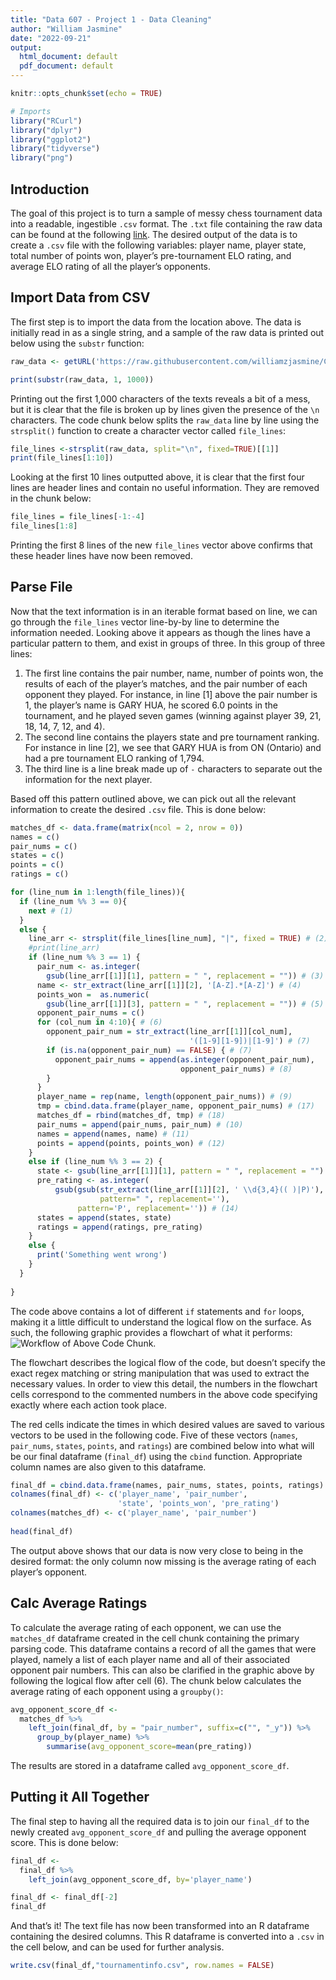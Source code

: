```yaml
---
title: "Data 607 - Project 1 - Data Cleaning"
author: "William Jasmine"
date: "2022-09-21"
output:
  html_document: default
  pdf_document: default
---
```


```r
knitr::opts_chunk$set(echo = TRUE)
```


```r

# Imports
library("RCurl")
library("dplyr")
library("ggplot2")
library("tidyverse") 
library("png")
```

## Introduction

The goal of this project is to turn a sample of messy chess tournament data into a readable, ingestible `.csv` format. The `.txt` file containing the raw data can be found at the following [link](https://raw.githubusercontent.com/williamzjasmine/CUNY_SPS_DS/master/DATA_607/Projects/Project1/tournamentinfo.txt). The desired output of the data is to create a `.csv` file with the following variables: player name, player state, total number of points won, player’s pre-tournament ELO rating, and average ELO rating of all the player's opponents. 

## Import Data from CSV

The first step is to import the data from the location above. The data is initially read in as a single string, and a sample of the raw data is printed out below using the `substr` function: 

```r
raw_data <- getURL('https://raw.githubusercontent.com/williamzjasmine/CUNY_SPS_DS/master/DATA_607/Projects/Project1/tournamentinfo.txt')

print(substr(raw_data, 1, 1000))
```

Printing out the first 1,000 characters of the texts reveals a bit of a mess, but it is clear that the file is broken up by lines given the presence of the `\n` characters. The code chunk below splits the `raw_data` line by line using the `strsplit()` function to create a character vector called `file_lines`:

```r
file_lines <-strsplit(raw_data, split="\n", fixed=TRUE)[[1]]
print(file_lines[1:10])
```

Looking at the first 10 lines outputted above, it is clear that the first four lines are header lines and contain no useful information. They are removed in the chunk below: 

```r
file_lines = file_lines[-1:-4]
file_lines[1:8]
```

Printing the first 8 lines of the new `file_lines` vector above confirms that these header lines have now been removed. 

## Parse File

Now that the text information is in an iterable format based on line, we can go through the `file_lines` vector line-by-by line to determine the information needed. Looking above it appears as though the lines have a particular pattern to them, and exist in groups of three. In this group of three lines: 

1. The first line contains the pair number, name, number of points won, the results of each of the player's matches, and the pair number of each opponent they played. For instance, in line [1] above the pair number is 1, the player's name is GARY HUA, he scored 6.0 points in the tournament, and he played seven games (winning against player 39, 21, 18, 14, 7, 12, and 4).
2. The second line contains the players state and pre tournament ranking. For instance in line [2], we see that GARY HUA is from ON (Ontario) and had a pre tournament ELO ranking of 1,794. 
3. The third line is a line break made up of `-` characters to separate out the information for the next player. 

Based off this pattern outlined above, we can pick out all the relevant information to create the desired `.csv` file. This is done below:

```r
matches_df <- data.frame(matrix(ncol = 2, nrow = 0))
names = c()
pair_nums = c()
states = c()
points = c()
ratings = c()

for (line_num in 1:length(file_lines)){
  if (line_num %% 3 == 0){
    next # (1)
  }
  else {
    line_arr <- strsplit(file_lines[line_num], "|", fixed = TRUE) # (2) 
    #print(line_arr)
    if (line_num %% 3 == 1) {
      pair_num <- as.integer(
        gsub(line_arr[[1]][1], pattern = " ", replacement = "")) # (3) 
      name <- str_extract(line_arr[[1]][2], '[A-Z].*[A-Z]') # (4) 
      points_won =  as.numeric(
        gsub(line_arr[[1]][3], pattern = " ", replacement = "")) # (5) 
      opponent_pair_nums = c()
      for (col_num in 4:10){ # (6)
        opponent_pair_num = str_extract(line_arr[[1]][col_num],
                                        '([1-9][1-9])|[1-9]') # (7)
        if (is.na(opponent_pair_num) == FALSE) { # (7)
          opponent_pair_nums = append(as.integer(opponent_pair_num),
                                      opponent_pair_nums) # (8)
        }
      }
      player_name = rep(name, length(opponent_pair_nums)) # (9) 
      tmp = cbind.data.frame(player_name, opponent_pair_nums) # (17)
      matches_df = rbind(matches_df, tmp) # (18)
      pair_nums = append(pair_nums, pair_num) # (10)
      names = append(names, name) # (11)
      points = append(points, points_won) # (12)
    }
    else if (line_num %% 3 == 2) {
      state <- gsub(line_arr[[1]][1], pattern = " ", replacement = "") # (13)
      pre_rating <- as.integer(
          gsub(gsub(str_extract(line_arr[[1]][2], ' \\d{3,4}(( )|P)'),
                    pattern=" ", replacement=''),
               pattern='P', replacement='')) # (14)
      states = append(states, state)
      ratings = append(ratings, pre_rating)
    }
    else {
      print('Something went wrong')
    }
  }
  
}

```

The code above contains a lot of different `if` statements and `for` loops, making it a little difficult to understand the logical flow on the surface. As such, the following graphic provides a flowchart of what it performs: ![Workflow of Above Code Chunk](Parsing_Process_Flow.png).

The flowchart describes the logical flow of the code, but doesn't specify the exact regex matching or string manipulation that was used to extract the necessary values. In order to view this detail, the numbers in the flowchart cells correspond to the commented numbers in the above code specifying exactly where each action took place.

The red cells indicate the times in which desired values are saved to various vectors to be used in the following code. Five of these vectors (`names`,  `pair_nums`, `states`, `points`, and `ratings`) are combined below into what will be our final dataframe (`final_df`) using the `cbind` function. Appropriate column names are also given to this dataframe.  

```r
final_df = cbind.data.frame(names, pair_nums, states, points, ratings)
colnames(final_df) <- c('player_name', 'pair_number', 
                        'state', 'points_won', 'pre_rating')
colnames(matches_df) <- c('player_name', 'pair_number')
 
head(final_df)

```

The output above shows that our data is now very close to being in the desired format: the only column now missing is the average rating of each player's opponent. 

## Calc Average Ratings 

To calculate the average rating of each opponent, we can use the `matches_df` dataframe created in the cell chunk containing the primary parsing code. This dataframe contains a record of all the games that were played, namely a list of each player name and all of their associated opponent pair numbers. This can also be clarified in the graphic above by following the logical flow after cell (6). The chunk below calculates the average rating of each opponent using a `groupby()`:

```r
avg_opponent_score_df <- 
  matches_df %>%
    left_join(final_df, by = "pair_number", suffix=c("", "_y")) %>%
      group_by(player_name) %>%
        summarise(avg_opponent_score=mean(pre_rating))
```

The results are stored in a dataframe called `avg_opponent_score_df`. 

## Putting it All Together

The final step to having all the required data is to join our `final_df` to the newly created `avg_opponent_score_df` and pulling the average opponent score. This is done below: 

```r
final_df <- 
  final_df %>%
    left_join(avg_opponent_score_df, by='player_name')

final_df <- final_df[-2]
final_df
```
And that's it! The text file has now been transformed into an R dataframe containing the desired columns. This R dataframe is converted into a `.csv` in the cell below, and can be used for further analysis. 

```r
write.csv(final_df,"tournamentinfo.csv", row.names = FALSE)
```
